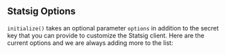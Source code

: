 ## Statsig Options

`initialize()` takes an optional parameter `options` in addition to the secret key that you can provide to customize the Statsig client. Here are the current options and we are always adding more to the list:

